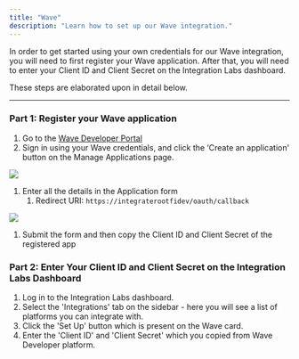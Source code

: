 ```yaml
---
title: "Wave"
description: "Learn how to set up our Wave integration."
---
```


In order to get started using your own credentials for our Wave integration, you will need to first register your Wave application. After that, you will need to enter your Client ID and Client Secret on the Integration Labs dashboard.

These steps are elaborated upon in detail below.

---

### Part 1: Register your Wave application

1. Go to the [Wave Developer Portal](https://developer.waveapps.com/hc/en-us/articles/360019762711)
2. Sign in using your Wave credentials, and click the ‘Create an application' button on the Manage Applications page.

![](/images/0d9da7e-image.png)

1. Enter all the details in the Application form
   1. Redirect URI: `https://integraterootfidev/oauth/callback`

![](/images/4e81310-image_1.png)

1. Submit the form and then copy the Client ID and Client Secret of the registered app

### Part 2: Enter Your Client ID and Client Secret on the Integration Labs Dashboard

1. Log in to the Integration Labs dashboard.
2. Select the 'Integrations' tab on the sidebar - here you will see a list of platforms you can integrate with.
3. Click the 'Set Up' button which is present on the Wave card.
4. Enter the 'Client ID' and 'Client Secret' which you copied from Wave Developer platform.
